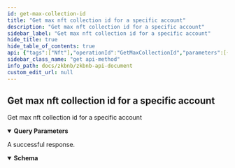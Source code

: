 ```yaml
---
id: get-max-collection-id
title: "Get max nft collection id for a specific account"
description: "Get max nft collection id for a specific account"
sidebar_label: "Get max nft collection id for a specific account"
hide_title: true
hide_table_of_contents: true
api: {"tags":["Nft"],"operationId":"GetMaxCollectionId","parameters":[{"name":"account_index","in":"query","description":"The specific account index to get the max nft collection id.","required":true,"schema":{"type":"integer","format":"int64"}}],"responses":{"200":{"description":"A successful response.","content":{"application/json":{"schema":{"title":"MaxCollectionId","required":["collection_id"],"type":"object","properties":{"code":{"type":"integer","format":"int32"},"message":{"type":"string"},"collection_id":{"type":"integer","format":"int64"}}}}}}},"description":"Get max nft collection id for a specific account","method":"get","path":"/api/v1/maxCollectionId","servers":[{"url":"https://testapi.zkbnbchain.org/"}],"info":{"title":"ZKBNB API Document","description":"Public APIs for zkbnb","version":"1.0"},"postman":{"name":"Get max nft collection id for a specific account","description":{"type":"text/plain"},"url":{"path":["api","v1","maxCollectionId"],"host":["{{baseUrl}}"],"query":[{"disabled":false,"description":{"content":"(Required) The specific account index to get the max nft collection id.","type":"text/plain"},"key":"account_index","value":""}],"variable":[]},"header":[{"key":"Accept","value":"application/json"}],"method":"GET"}}
sidebar_class_name: "get api-method"
info_path: docs/zkbnb/zkbnb-api-document
custom_edit_url: null
---
```



## Get max nft collection id for a specific account



Get max nft collection id for a specific account

<details style={{"marginBottom":"1rem"}} data-collapsed={false} open={true}><summary style={{}}><strong>Query Parameters</strong></summary><div><ul><ParamsItem className={"paramsItem"} param={{"name":"account_index","in":"query","description":"The specific account index to get the max nft collection id.","required":true,"schema":{"type":"integer","format":"int64"}}}></ParamsItem></ul></div></details><div><ApiTabs><TabItem label={"200"} value={"200"}><div>

A successful response.

</div><div><MimeTabs schemaType={"response"}><TabItem label={"application/json"} value={"application/json"}><SchemaTabs><TabItem label={"Schema"} value={"Schema"}><details style={{}} data-collapsed={false} open={true}><summary style={{"textAlign":"left"}}><strong>Schema</strong></summary><div style={{"textAlign":"left","marginLeft":"1rem"}}></div><ul style={{"marginLeft":"1rem"}}><SchemaItem collapsible={false} name={"code"} required={false} schemaName={"int32"} qualifierMessage={undefined} schema={{"type":"integer","format":"int32"}}></SchemaItem><SchemaItem collapsible={false} name={"message"} required={false} schemaName={"string"} qualifierMessage={undefined} schema={{"type":"string"}}></SchemaItem><SchemaItem collapsible={false} name={"collection_id"} required={true} schemaName={"int64"} qualifierMessage={undefined} schema={{"type":"integer","format":"int64"}}></SchemaItem></ul></details></TabItem><TabItem label={"Example (from schema)"} value={"Example (from schema)"}><ResponseSamples responseExample={"{\n  \"code\": 0,\n  \"message\": \"string\",\n  \"collection_id\": 0\n}"} language={"json"}></ResponseSamples></TabItem></SchemaTabs></TabItem></MimeTabs></div></TabItem></ApiTabs></div>
      